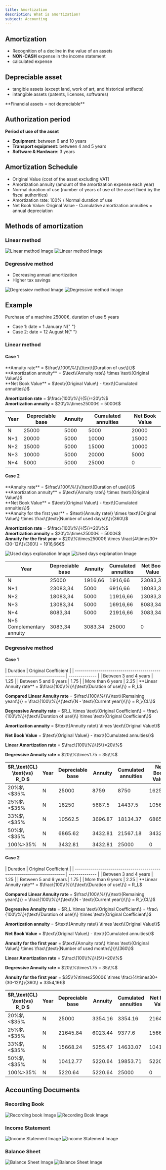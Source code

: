 ```yaml
---
title: Amortization
description: What is amortization?
subject: Accounting
---
```



## Amortization

- Recognition of a decline in the value of an assets
- **NON-CASH** expense in the income statement
- calculated expense

## Depreciable asset

- tangible assets (except land, work of art, and historical artifacts)
- intangible assets (patents, licenses, softwares)

<Callout type="error" emoji="‼️">
  **Financial assets = not depreciable**
</Callout>

## Authorization period

**Period of use of the asset**

- **Equipment**: between <span className="highlight">6</span> and <span className="highlight">10</span> years
- **Transport equipment**: between <span className="highlight">4</span> and <span className="highlight">5</span> years
- **Software & Hardware**: <span className="highlight">3</span> years

## Amortization Schedule

- Original Value (cost of the asset <span className="highlight red">excluding VAT</span>)
- Amortization annuity (amount of the amortization expense each year)
- Normal duration of use (number of years of use of the asset fixed by the fiscal authorities)
- Amortization rate: <span className="highlight">100% / Normal duration of use</span>
- Net Book Value: <span className="highlight">Original Value - Cumulative amortization annuities</span> = <span className="highlight red">annual depreciation</span>

## Methods of amortization

### Linear method

<img
  className="dark"
  src="/accounting/amortization/linear-dark.png"
  alt="Linear method Image"
/>
<img
  className="light"
  src="/accounting/amortization/linear-light.png"
  alt="Linear method Image"
/>

### Degressive method

- Decreasing annual amortization
- Higher tax savings

<img
  className="dark"
  src="/accounting/amortization/degressive-dark.png"
  alt="Degressiev method Image"
/>
<img
  className="light"
  src="/accounting/amortization/degressive-light.png"
  alt="Degressive method Image"
/>

## Example

Purchase of a machine 25000€, duration of use 5 years

- <span className="highlight">Case 1</span>: date = 1 January N{" "}
- <span className="highlight">Case 2</span>: date = 12 August N{" "}

### Linear method

#### Case 1

<Callout type="info">
  **Annuity rate** = <Latex>$\frac\{100\\%\}\{\text\{Duration of use\}\}$</Latex><br/>
  **Amortization annuity** = <Latex>$\text\{Annuity rate\} \times \text\{Original Value\}$</Latex> <br/>
  **Net Book Value** = <Latex>$\text\{Original Value\} - \text\{Cumulated annuities\}$</Latex>
</Callout>

**Amortization rate**<Latex> = $\frac\{100\\%\}\{5\}=20\\%$</Latex><br/>
**Amortization annuity**<Latex> = $20\\%\times25000€ = 5000€$</Latex>

| Year | Depreciable base | Annuity | Cumulated annuities | Net Book Value |
| ---- | ---------------- | ------- | ------------------- | -------------- |
| N    | 25000            | 5000    | 5000                | 20000          |
| N+1  | 20000            | 5000    | 10000               | 15000          |
| N+2  | 15000            | 5000    | 15000               | 10000          |
| N+3  | 10000            | 5000    | 20000               | 5000           |
| N+4  | 5000             | 5000    | 25000               | 0              |

#### Case 2

<Callout type="info">
  **Annuity rate** = <Latex>$\frac\{100\\%\}\{\text\{Duration of use\}\}$</Latex><br/>
  **Amortization annuity** = <Latex>$\text\{Annuity rate\} \times \text\{Original Value\}$</Latex> <br/>
  **Net Book Value** = <Latex>$\text\{Original Value\} - \text\{Cumulated annuities\}$</Latex><br/>
  **Annuity for the first year** = <Latex>$\text\{Annuity rate\} \times \text\{Original Value\} \times \frac\{\text\{Number of used days\}\}\{360\}$</Latex>
</Callout>

**Amortization rate**<Latex> = $\frac\{100\\%\}\{5\}=20\\%$</Latex><br/>
**Amortization annuity**<Latex> = $20\\%\times25000€ = 5000€$</Latex><br/>
**Annuity for the first year**<Latex> = $20\\%\times25000€ \times \frac\{4\times30+(30-12)\}\{360\} = 1916,66€$</Latex>

<img
  className="dark"
  src="/accounting/amortization/used-days-dark.png"
  alt="Used days explanation Image"
/>
<img
  className="light"
  src="/accounting/amortization/used-days-light.png"
  alt="Used days explanation Image"
/>

| Year                                                                  | Depreciable base | Annuity | Cumulated annuities | Net Book Value |
| --------------------------------------------------------------------- | ---------------- | ------- | ------------------- | -------------- |
| N                                                                     | 25000            | 1916,66 | 1916,66             | 23083,34       |
| N+1                                                                   | 23083,34         | 5000    | 6916,66             | 18083,34       |
| N+2                                                                   | 18083,34         | 5000    | 11916,66            | 13083,34       |
| N+3                                                                   | 13083,34         | 5000    | 16916,66            | 8083,34        |
| N+4                                                                   | 8083,34          | 5000    | 21916,66            | 3083,34        |
| N+5 <br/><span className="highlight red">Complementary annuity</span> | 3083,34          | 3083,34 | 25000               | 0              |

### Degressive method

#### Case 1

<Callout type="error" emoji="‼️">
| Duration                                                                      | Original Coefficient |
| ------------------------------------------------------------------------- | -------------- | 
| Between <span className="highlight">3</span> and  <span className="highlight">4</span> years | 1.25          | 
| Between  <span className="highlight">5</span> and  <span className="highlight">6</span> years  | 1.75         |
| More than  <span className="highlight">6</span> years  | 2.25         |

</Callout>

<Callout type="info">
  **Linear Annuity rate** = <Latex>$\frac\{100\\%\}\{\text\{Duration of use\}\} = R_L$</Latex>

**Compared Linear Annuity rate** = <Latex>$\frac\{100\\%\}\{\text\{Remaining years\}\} = \frac\{100\\%\}\{\text\{N - \text\{Current year\}\}\} = R_\{CL\}$</Latex>

**Degressive Annuity rate** = <Latex>$R_L \times \text\{Original Coefficient\} = \frac\{100\\%\}\{\text\{Duration of use\}\} \times \text\{Original Coefficient\}$</Latex>

**Amortization annuity** = <Latex>$\text\{Annuity rate\} \times \text\{Original Value\}$</Latex>

**Net Book Value** = <Latex>$\text\{Original Value\} - \text\{Cumulated annuities\}$</Latex>

</Callout>

**Linear Amortization rate**<Latex> = $\frac\{100\\%\}\{5\}=20\\%$</Latex><br/>

**Degressive Annuity rate**<Latex> = $20\\%\times1.75 = 35\\%$</Latex><br/>

| <Latex>$R\_\text\{CL\} \text\{vs\} R_D $</Latex>                    | Year | Depreciable base | Annuity | Cumulated annuities | Net Book Value |
| ------------------------------------------------------------------- | ---- | ---------------- | ------- | ------------------- | -------------- |
| 20%<Latex>$\<$</Latex><span className="highlight orange">35%</span> | N    | 25000            | 8759    | 8750                | 16250          |
| 25%<Latex>$\<$</Latex><span className="highlight orange">35%</span> | N    | 16250            | 5687.5  | 14437.5             | 10562.5        |
| 33%<Latex>$\<$</Latex><span className="highlight orange">35%</span> | N    | 10562.5          | 3696.87 | 18134.37            | 6865.62        |
| <span className="highlight orange">50%</span><Latex>$\<$</Latex>35% | N    | 6865.62          | 3432.81 | 21567.18            | 3432.81        |
| <span className="highlight orange">100%</span><Latex>$>$</Latex>35% | N    | 3432.81          | 3432.81 | 25000               | 0              |

#### Case 2

<Callout type="error" emoji="‼️">
| Duration                                                                      | Original Coefficient |
| ------------------------------------------------------------------------- | -------------- |
| Between <span className="highlight">3</span> and  <span className="highlight">4</span> years | 1.25          |
| Between  <span className="highlight">5</span> and  <span className="highlight">6</span> years  | 1.75         |
| More than  <span className="highlight">6</span> years  | 2.25         |

</Callout>

<Callout type="info">
  **Linear Annuity rate** = <Latex>$\frac\{100\\%\}\{\text\{Duration of use\}\} = R_L$</Latex>

**Compared Linear Annuity rate** = <Latex>$\frac\{100\\%\}\{\text\{Remaining years\}\} = \frac\{100\\%\}\{\text\{N - \text\{Current year\}\}\} = R_\{CL\}$</Latex>

**Degressive Annuity rate** = <Latex>$R_L \times \text\{Original Coefficient\} = \frac\{100\\%\}\{\text\{Duration of use\}\} \times \text\{Original Coefficient\}$</Latex>

**Amortization annuity** = <Latex>$\text\{Annuity rate\} \times \text\{Original Value\}$</Latex>

**Net Book Value** = <Latex>$\text\{Original Value\} - \text\{Cumulated annuities\}$</Latex>

**Annuity for the first year** = <Latex>$\text\{Annuity rate\} \times \text\{Original Value\} \times \frac\{\text\{Number of used months\}\}\{360\}$</Latex>

</Callout>

**Linear Amortization rate**<Latex> = $\frac\{100\\%\}\{5\}=20\\%$</Latex><br/>

**Degressive Annuity rate**<Latex> = $20\\%\times1.75 = 35\\%$</Latex><br/>

**Annuity for the first year**<Latex> = $35\\%\times25000€ \times \frac\{4\times30+(30-12)\}\{360\} = 3354,16€$</Latex>

| <Latex>$R\_\text\{CL\} \text\{vs\} R_D $</Latex>                    | Year | Depreciable base | Annuity | Cumulated annuities | Net Book Value |
| ------------------------------------------------------------------- | ---- | ---------------- | ------- | ------------------- | -------------- |
| 20%<Latex>$\<$</Latex><span className="highlight orange">35%</span> | N    | 25000            | 3354.16 | 3354.16             | 21645.84       |
| 25%<Latex>$\<$</Latex><span className="highlight orange">35%</span> | N    | 21645.84         | 6023.44 | 9377.6              | 15668.24       |
| 33%<Latex>$\<$</Latex><span className="highlight orange">35%</span> | N    | 15668.24         | 5255.47 | 14633.07            | 10412.77       |
| <span className="highlight orange">50%</span><Latex>$\<$</Latex>35% | N    | 10412.77         | 5220.64 | 19853.71            | 5220.64        |
| <span className="highlight orange">100%</span><Latex>$>$</Latex>35% | N    | 5220.64          | 5220.64 | 25000               | 0              |

## Accounting Documents

### Recording Book

<img
  className="dark"
  src="/accounting/amortization/recording-book-dark.png"
  alt="Recording book Image"
/>
<img
  className="light"
  src="/accounting/amortization/recording-book-light.png"
  alt="Recording Book Image"
/>

### Income Statement

<img
  className="dark"
  src="/accounting/amortization/income-statement-dark.png"
  alt="Income Statement Image"
/>
<img
  className="light"
  src="/accounting/amortization/income-statement-light.png"
  alt="Income Statement Image"
/>

### Balance Sheet

<img
  className="dark"
  src="/accounting/amortization/balance-sheet-dark.png"
  alt="Balance Sheet Image"
/>
<img
  className="light"
  src="/accounting/amortization/balance-sheet-light.png"
  alt="Balance Sheet Image"
/>